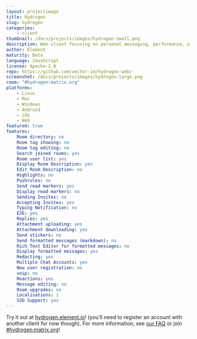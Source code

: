 ```yaml
---
layout: projectimage
title: Hydrogen
slug: hydrogen
categories:
    - client
thumbnail: /docs/projects/images/hydrogen-small.png
description: Web client focusing on personal messaging, performance, offline usage and wide browser support, including mobile!
author: Element
maturity: Beta
language: JavaScript
license: Apache-2.0
repo: https://github.com/vector-im/hydrogen-web/
screenshot: /docs/projects/images/hydrogen-large.png
room: "#hydrogen:matrix.org"
platforms:
    - Linux
    - Mac
    - Windows
    - Android
    - iOS
    - Web
featured: true
features:
    Room directory: no
    Room tag showing: no
    Room tag editing: no
    Search joined rooms: yes
    Room user list: yes
    Display Room Description: yes
    Edit Room Description: no
    Highlights: no
    Pushrules: no
    Send read markers: yes
    Display read markers: no
    Sending Invites: no
    Accepting Invites: yes
    Typing Notification: no
    E2E: yes
    Replies: yes
    Attachment uploading: yes
    Attachment downloading: yes
    Send stickers: no
    Send formatted messages (markdown): no
    Rich Text Editor for formatted messages: no
    Display formatted messages: yes
    Redacting: yes
    Multiple Chat Accounts: yes
    New user registration: no
    voip: no
    Reactions: yes
    Message editing: no
    Room upgrades: no
    Localisations: 1
    SSO Support: yes
---
```


Try it out at [hydrogen.element.io](https://hydrogen.element.io)! (you'll need to register an account with another client for now though). For more information, see [our FAQ](https://github.com/vector-im/hydrogen-web/blob/master/doc/FAQ.md) or join [#hydrogen:matrix.org](https://to.chat.imzqqq.top/#/#hydrogen:matrix.org)!
